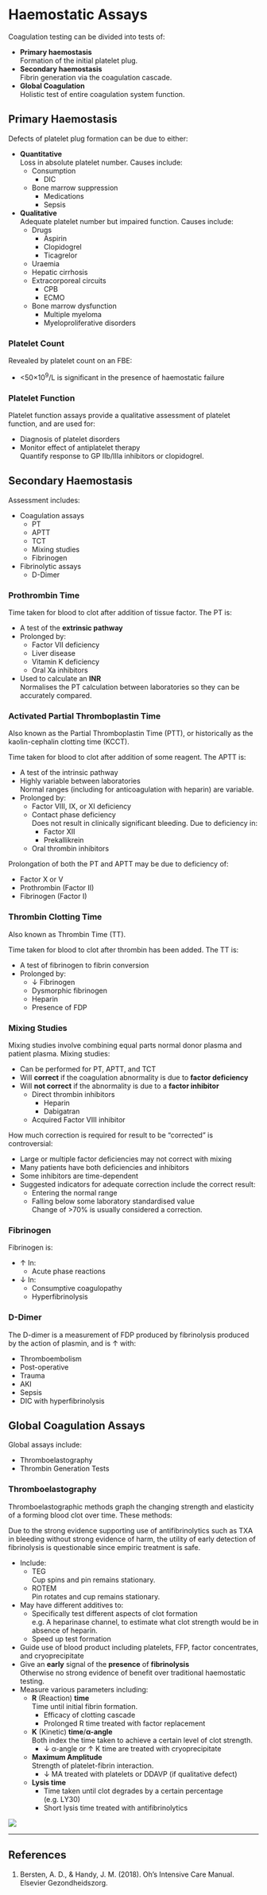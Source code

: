 # Haemostatic Assays

Coagulation testing can be divided into tests of:

* **Primary haemostasis**\
Formation of the initial platelet plug.
* **Secondary haemostasis**\
Fibrin generation via the coagulation cascade.
* **Global Coagulation**\
Holistic test of entire coagulation system function.

## Primary Haemostasis

Defects of platelet plug formation can be due to either:

* **Quantitative**\
Loss in absolute platelet number. Causes include:
	* Consumption
		* DIC
	* Bone marrow suppression
		* Medications
		* Sepsis
* **Qualitative**\
Adequate platelet number but impaired function. Causes include:
	* Drugs
		* Aspirin
		* Clopidogrel
		* Ticagrelor
	* Uraemia
	* Hepatic cirrhosis
	* Extracorporeal circuits
		* CPB
		* ECMO
	* Bone marrow dysfunction
		* Multiple myeloma
		* Myeloproliferative disorders


### Platelet Count

Revealed by platelet count on an FBE:

* <50×10^9^/L is significant in the presence of haemostatic failure


### Platelet Function

Platelet function assays provide a qualitative assessment of platelet function, and are used for:

* Diagnosis of platelet disorders
* Monitor effect of antiplatelet therapy\
Quantify response to GP IIb/IIIa inhibitors or clopidogrel.


## Secondary Haemostasis

Assessment includes:

* Coagulation assays
	* PT
	* APTT
	* TCT
	* Mixing studies
	* Fibrinogen
* Fibrinolytic assays
	* D-Dimer


### Prothrombin Time

Time taken for blood to clot after addition of tissue factor. The PT is:

* A test of the **extrinsic pathway**
* Prolonged by:
	* Factor VII deficiency
	* Liver disease
	* Vitamin K deficiency
	* Oral Xa inhibitors
* Used to calculate an **INR**\
Normalises the PT calculation between laboratories so they can be accurately compared.


### Activated Partial Thromboplastin Time

:::info
Also known as the Partial Thromboplastin Time (PTT), or historically as the kaolin-cephalin clotting time (KCCT).
:::

Time taken for blood to clot after addition of some reagent. The APTT is:

* A test of the intrinsic pathway
* Highly variable between laboratories\
Normal ranges (including for anticoagulation with heparin) are variable.
* Prolonged by:
	* Factor VIII, IX, or XI deficiency
	* Contact phase deficiency\
	Does not result in clinically significant bleeding. Due to deficiency in:
		* Factor XII
		* Prekallikrein
	* Oral thrombin inhibitors

:::column-margin
Prolongation of both the PT and APTT may be due to deficiency of:

* Factor X or V
* Prothrombin (Factor II)
* Fibrinogen (Factor I)
:::


### Thrombin Clotting Time

:::info
Also known as Thrombin Time (TT).
:::

Time taken for blood to clot after thrombin has been added. The TT is:

* A test of fibrinogen to fibrin conversion
* Prolonged by:
	* ↓ Fibrinogen
	* Dysmorphic fibrinogen
	* Heparin
	* Presence of FDP


### Mixing Studies

Mixing studies involve combining equal parts normal donor plasma and patient plasma. Mixing studies:

* Can be performed for PT, APTT, and TCT
* Will **correct** if the coagulation abnormality is due to **factor deficiency**
* Will **not correct** if the abnormality is due to a **factor inhibitor**
	* Direct thrombin inhibitors
		* Heparin
		* Dabigatran
	* Acquired Factor VIII inhibitor

:::column-margin
How much correction is required for result to be "corrected" is controversial:

* Large or multiple factor deficiencies may not correct with mixing
* Many patients have both deficiencies and inhibitors
* Some inhibitors are time-dependent
* Suggested indicators for adequate correction include the correct result:
	* Entering the normal range
	* Falling below some laboratory standardised value\
	Change of >70% is usually considered a correction.
:::

### Fibrinogen

Fibrinogen is:

* ↑ In:
	* Acute phase reactions
* ↓ In:
	* Consumptive coagulopathy
	* Hyperfibrinolysis


### D-Dimer

The D-dimer is a measurement of FDP produced by fibrinolysis produced by the action of plasmin, and is ↑ with:

* Thromboembolism
* Post-operative
* Trauma
* AKI
* Sepsis
* DIC with hyperfibrinolysis


## Global Coagulation Assays

Global assays include:

* Thromboelastography
* Thrombin Generation Tests


### Thromboelastography

Thromboelastographic methods graph the changing strength and elasticity of a forming blood clot over time. These methods:

:::column-margin
Due to the strong evidence supporting use of antifibrinolytics such as TXA in bleeding without strong evidence of harm, the utility of early detection of fibrinolysis is questionable since empiric treatment is safe.
:::

* Include:
	* TEG\
	Cup spins and pin remains stationary.
	* ROTEM\
	Pin rotates and cup remains stationary.
* May have different additives to:
	* Specifically test different aspects of clot formation\
	e.g. A heparinase channel, to estimate what clot strength would be in absence of heparin.
	* Speed up test formation
* Guide use of blood product including platelets, FFP, factor concentrates, and cryoprecipitate
* Give an **early** signal of the **presence** of **fibrinolysis**\
Otherwise no strong evidence of benefit over traditional haemostatic testing.
* Measure various parameters including:
	* **R** (Reaction) **time**\
	Time until initial fibrin formation.
		* Efficacy of clotting cascade
		* Prolonged R time treated with factor replacement
	* **K** (Kinetic) **time**/**α-angle**\
	Both index the time taken to achieve a certain level of clot strength.
		* ↓ α-angle or ↑ K time are treated with cryoprecipitate
	* **Maximum Amplitude**\
	Strength of platelet-fibrin interaction.
		* ↓ MA treated with platelets or DDAVP (if qualitative defect)
	* **Lysis time**
		* Time taken until clot degrades by a certain percentage (e.g. LY30)
		* Short lysis time treated with antifibrinolytics

:::column-margin
![](/resources/teg.jpg)
:::

---

## References

1. Bersten, A. D., & Handy, J. M. (2018). Oh’s Intensive Care Manual. Elsevier Gezondheidszorg.